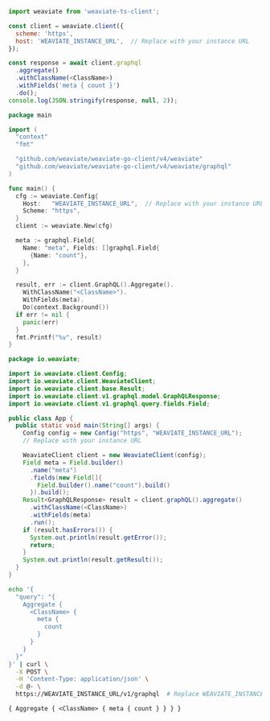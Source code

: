 

<Tabs groupId="languages">
<TabItem value="py" label="Python Client v4">
  <FilteredTextBlock
    text={PyCode}
    startMarker="START GraphQLMetaCount"
    endMarker="END GraphQLMetaCount"
    language="py"
  />
</TabItem>
<TabItem value="js" label="JS/TS Client v2">

```js
import weaviate from 'weaviate-ts-client';

const client = weaviate.client({
  scheme: 'https',
  host: 'WEAVIATE_INSTANCE_URL',  // Replace with your instance URL
});

const response = await client.graphql
  .aggregate()
  .withClassName(<ClassName>)
  .withFields('meta { count }')
  .do();
console.log(JSON.stringify(response, null, 2));
```

</TabItem>
<TabItem value="go" label="Go">

```go
package main

import (
  "context"
  "fmt"

  "github.com/weaviate/weaviate-go-client/v4/weaviate"
  "github.com/weaviate/weaviate-go-client/v4/weaviate/graphql"
)

func main() {
  cfg := weaviate.Config{
    Host:   "WEAVIATE_INSTANCE_URL",  // Replace with your instance URL
    Scheme: "https",
  }
  client := weaviate.New(cfg)

  meta := graphql.Field{
    Name: "meta", Fields: []graphql.Field{
      {Name: "count"},
    },
  }

  result, err := client.GraphQL().Aggregate().
    WithClassName("<ClassName>").
    WithFields(meta).
    Do(context.Background())
  if err != nil {
    panic(err)
  }
  fmt.Printf("%v", result)
}
```

</TabItem>
<TabItem value="java" label="Java">

```java
package io.weaviate;

import io.weaviate.client.Config;
import io.weaviate.client.WeaviateClient;
import io.weaviate.client.base.Result;
import io.weaviate.client.v1.graphql.model.GraphQLResponse;
import io.weaviate.client.v1.graphql.query.fields.Field;

public class App {
  public static void main(String[] args) {
    Config config = new Config("https", "WEAVIATE_INSTANCE_URL");
    // Replace with your instance URL

    WeaviateClient client = new WeaviateClient(config);
    Field meta = Field.builder()
      .name("meta")
      .fields(new Field[]{
        Field.builder().name("count").build()
      }).build();
    Result<GraphQLResponse> result = client.graphQL().aggregate()
      .withClassName(<ClassName>)
      .withFields(meta)
      .run();
    if (result.hasErrors()) {
      System.out.println(result.getError());
      return;
    }
    System.out.println(result.getResult());
  }
}
```

</TabItem>
<TabItem value="curl" label="Curl">

```bash
echo '{
  "query": "{
    Aggregate {
      <ClassName> {
        meta {
          count
        }
      }
    }
  }"
}' | curl \
  -X POST \
  -H 'Content-Type: application/json' \
  -d @- \
  https://WEAVIATE_INSTANCE_URL/v1/graphql  # Replace WEAVIATE_INSTANCE_URL with your instance URL
```

</TabItem>
<TabItem value="graphql" label="GraphQL">

```graphql
{ Aggregate { <ClassName> { meta { count } } } }
```

</TabItem>
</Tabs>

